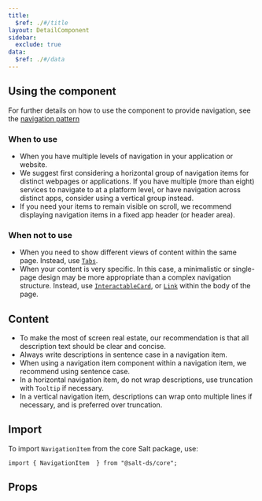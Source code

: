 ```yaml
---
title:
  $ref: ./#/title
layout: DetailComponent
sidebar:
  exclude: true
data:
  $ref: ./#/data
---
```


## Using the component

For further details on how to use the component to provide navigation, see the [navigation pattern](/salt/patterns/navigation/)

### When to use

- When you have multiple levels of navigation in your application or website.
- We suggest first considering a horizontal group of navigation items for distinct webpages or applications. If you have multiple (more than eight) services to navigate to at a platform level, or have navigation across distinct apps, consider using a vertical group instead.
- If you need your items to remain visible on scroll, we recommend displaying navigation items in a fixed app header (or header area).

### When not to use

- When you need to show different views of content within the same page. Instead, use [`Tabs`](/salt/components/tabs/).
- When your content is very specific. In this case, a minimalistic or single-page design may be more appropriate than a complex navigation structure. Instead, use [`InteractableCard`](../card), or [`Link`](../link) within the body of the page.

## Content

- To make the most of screen real estate, our recommendation is that all description text should be clear and concise.
- Always write descriptions in sentence case in a navigation item.
- When using a navigation item component within a navigation item, we recommend using sentence case.
- In a horizontal navigation item, do not wrap descriptions, use truncation with `Tooltip` if necessary.
- In a vertical navigation item, descriptions can wrap onto multiple lines if necessary, and is preferred over truncation.

## Import

To import `NavigationItem` from the core Salt package, use:

```
import { NavigationItem  } from "@salt-ds/core";
```

## Props

<PropsTable packageName="core" componentName="NavigationItem" />
